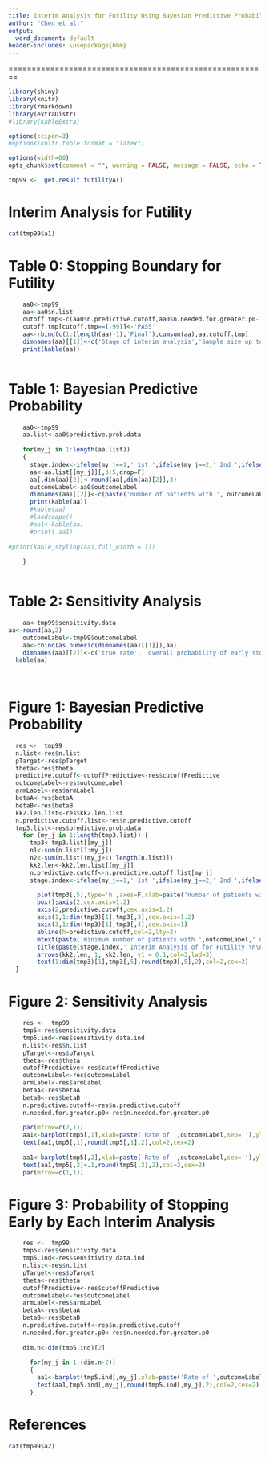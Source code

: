 ---
title: Interim Analysis for Futility Using Bayesian Predictive Probability
author: "Chen et al."
output:
  word_document: default
header-includes: \usepackage{bbm}
---
========================================================

```{r library, echo=FALSE,comment="",warning=FALSE,message=FALSE}

library(shiny)
library(knitr)
library(rmarkdown)
library(extraDistr)
#library(kableExtra)

options(scipen=3)
#options(knitr.table.format = "latex")
```


```{r set-options, echo=FALSE, cache=FALSE}
options(width=60)
opts_chunk$set(comment = "", warning = FALSE, message = FALSE, echo = TRUE, tidy = FALSE, size="small",fig.height=5)

```


```{r, echo=FALSE}
tmp99 <-  get.result.futilityA()

```

# Interim Analysis for Futility 


```{r, echo=FALSE, results='asis'}
cat(tmp99$a1)
```

# Table 0: Stopping Boundary for Futility

```{r, echo=FALSE, results='asis'}
 
    aa0<-tmp99
    aa<-aa0$n.list
    cutoff.tmp<-c(aa0$n.predictive.cutoff,aa0$n.needed.for.greater.p0-1)
    cutoff.tmp[cutoff.tmp==(-99)]<-'PASS'
    aa<-rbind(c(1:(length(aa)-1),'Final'),cumsum(aa),aa,cutoff.tmp)
    dimnames(aa)[[1]]<-c('Stage of interim analysis','Sample size up to the current stage','Sample size at each stage','Stopping boundary')
    print(kable(aa))
  
``` 
 
# Table 1: Bayesian Predictive Probability 

```{r, echo=FALSE, results='asis'}

    aa0<-tmp99
    aa.list<-aa0$predictive.prob.data
      
    for(my_j in 1:length(aa.list))
    {
      stage.index<-ifelse(my_j==1,' 1st ',ifelse(my_j==2,' 2nd ',ifelse(my_j==3,' 3rd ',paste(' ',my_j,'th ',sep=''))))
      aa<-aa.list[[my_j]][,3:5,drop=F]
      aa[,dim(aa)[2]]<-round(aa[,dim(aa)[2]],3)
      outcomeLabel<-aa0$outcomeLabel
      dimnames(aa)[[2]]<-c(paste('number of patients with ', outcomeLabel,' in the ',stage.index,' interim analysis',sep=''),paste('minimum number of patients with ',outcomeLabel,' needed in the furture remaining patients',sep=''),'predictive probability')
      print(kable(aa))
      #kable(aa)
      #landscape()
      #aa1<-kable(aa)
      #print( aa1)
      
#print(kable_styling(aa1,full_width = T))
      
    }
    
```

# Table 2: Sensitivity Analysis 

```{r, echo=FALSE, results='asis'}

    aa<-tmp99$sensitivity.data
aa<-round(aa,2)
    outcomeLabel<-tmp99$outcomeLabel
    aa<-cbind(as.numeric(dimnames(aa)[[1]]),aa)
    dimnames(aa)[[2]]<-c('true rate',' overall probability of early stopping the trial',paste('probability to have at most ',aa0$n.needed.for.greater.p0,' patients with ',aa0$outcomeLabel,sep=''))
  kable(aa)
  
    
```

# Figure 1: Bayesian Predictive Probability 

```{r, echo=FALSE, results='asis',fig.height=16,fig.width=16,dpi=600}

  res <-  tmp99
  n.list<-res$n.list
  pTarget<-res$pTarget
  theta<-res$theta
  predictive.cutoff<-cutoffPredictive<-res$cutoffPredictive
  outcomeLabel<-res$outcomeLabel
  armLabel<-res$armLabel
  betaA<-res$betaA
  betaB<-res$betaB
  kk2.len.list<-res$kk2.len.list
  n.predictive.cutoff.list<-res$n.predictive.cutoff
  tmp3.list<-res$predictive.prob.data
    for (my_j in 1:length(tmp3.list)) {
      tmp3<-tmp3.list[[my_j]]
      n1<-sum(n.list[1:my_j])
      n2<-sum(n.list[(my_j+1):length(n.list)])
      kk2.len<-kk2.len.list[[my_j]]
      n.predictive.cutoff<-n.predictive.cutoff.list[my_j]
      stage.index<-ifelse(my_j==1,' 1st ',ifelse(my_j==2,' 2nd ',ifelse(my_j==3,' 3rd ',paste(' ',my_j,'th ',sep=''))))

        plot(tmp3[,5],type='h',axes=F,xlab=paste('number of patients with ', outcomeLabel,' in the',stage.index,' interim analysis with ',n1,' patients',sep=''),ylab='predictive probability',lwd=3,cex.lab=1.5)
        box();axis(2,cex.axis=1.2)
        axis(2,predictive.cutoff,cex.axis=1.2)
        axis(1,1:dim(tmp3)[1],tmp3[,3],cex.axis=1.2)
        axis(3,1:dim(tmp3)[1],tmp3[,4],cex.axis=1)
        abline(h=predictive.cutoff,col=2,lty=2)
        mtext(paste('minimum number of patients with ',outcomeLabel,' needed in the furture remaining ', n2,' patients',sep=''),side=3,line=1.8)
        title(paste(stage.index,' Interim Analysis of for Futility \n\n',sep=''))
        arrows(kk2.len, 1, kk2.len, y1 = 0.1,col=3,lwd=3)
        text(1:dim(tmp3)[1],tmp3[,5],round(tmp3[,5],2),col=2,cex=2)
  }

```

# Figure 2: Sensitivity Analysis

```{r, echo=FALSE, results='asis',fig.height=16,fig.width=14,dpi=600}
    res <-  tmp99
    tmp5<-res$sensitivity.data
    tmp5.ind<-res$sensitivity.data.ind
    n.list<-res$n.list
    pTarget<-res$pTarget
    theta<-res$theta
    cutoffPredictive<-res$cutoffPredictive
    outcomeLabel<-res$outcomeLabel
    armLabel<-res$armLabel
    betaA<-res$betaA
    betaB<-res$betaB
    n.predictive.cutoff<-res$n.predictive.cutoff
    n.needed.for.greater.p0<-res$n.needed.for.greater.p0
    
    par(mfrow=c(2,1))
    aa1<-barplot(tmp5[,1],xlab=paste('Rate of ',outcomeLabel,sep=''),ylab='Probability of early stopping the trial overall',main='Sensitivity Analysis \n Overall probability of early stopping the trial',lwd=3,cex.lab=1.5,ylim=c(0,1),cex.main=2,cex.lab=1.5,cex.axis=1.5,cex=1.5)
    text(aa1,tmp5[,1],round(tmp5[,1],2),col=2,cex=2)
    
    aa1<-barplot(tmp5[,2],xlab=paste('Rate of ',outcomeLabel,sep=''),ylab=paste('Probability of at least ', n.needed.for.greater.p0,' patients with ', outcomeLabel,sep=''),main=paste('Probability of at least ', n.needed.for.greater.p0,' patients with ',outcomeLabel,sep=''),lwd=3,cex.lab=1.5,ylim=c(0,1),cex.main=2,cex.lab=1.5,cex.axis=1.5,cex=1.5)
    text(aa1,tmp5[,2]+.1,round(tmp5[,2],2),col=2,cex=2)
    par(mfrow=c(1,1))


```

# Figure 3: Probability of Stopping Early by Each Interim Analysis

```{r, echo=FALSE, results='asis',fig.height=16,fig.width=14,dpi=600}
    res <-  tmp99
    tmp5<-res$sensitivity.data
    tmp5.ind<-res$sensitivity.data.ind
    n.list<-res$n.list
    pTarget<-res$pTarget
    theta<-res$theta
    cutoffPredictive<-res$cutoffPredictive
    outcomeLabel<-res$outcomeLabel
    armLabel<-res$armLabel
    betaA<-res$betaA
    betaB<-res$betaB
    n.predictive.cutoff<-res$n.predictive.cutoff
    n.needed.for.greater.p0<-res$n.needed.for.greater.p0
    
    dim.n<-dim(tmp5.ind)[2]
    
      for(my_j in 1:(dim.n-2))
      {
        aa1<-barplot(tmp5.ind[,my_j],xlab=paste('Rate of ',outcomeLabel,sep=''),ylab=paste('Probability of early stopping the trial at interim',my_j),main=paste('Interim Analysis: ',my_j,'\n Probability of early stopping the trial',sep=''),lwd=3,cex.lab=1.5,ylim=c(0,1),cex.main=2,cex.lab=1.5,cex.axis=1.5,cex=1.5)
        text(aa1,tmp5.ind[,my_j],round(tmp5.ind[,my_j],2),col=2,cex=2)
      }
```

# References 

```{r, echo=FALSE, results='asis'}
cat(tmp99$a2)
```
